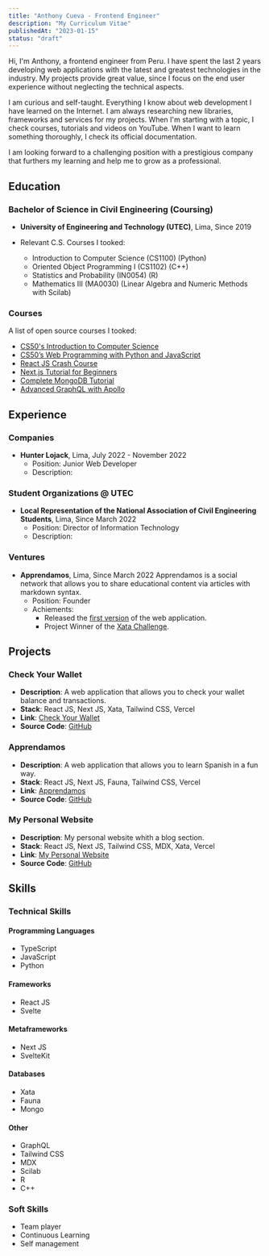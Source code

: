 ```yaml
---
title: "Anthony Cueva - Frontend Engineer"
description: "My Curriculum Vitae"
publishedAt: "2023-01-15"
status: "draft"
---
```




Hi, I'm Anthony, a frontend engineer from Peru. I have spent the last 2 years developing web applications with the latest and greatest technologies in the industry. My projects provide great value, since I focus on the end user experience without neglecting the technical aspects.

I am curious and self-taught. Everything I know about web development I have learned on the Internet. I am always researching new libraries, frameworks and services for my projects. When I'm starting with a topic, I check courses, tutorials and videos on YouTube. When I want to learn something thoroughly, I check its official documentation.

I am looking forward to a challenging position with a prestigious company that furthers my learning and help me to grow as a professional.


## Education

### Bachelor of Science in Civil Engineering (Coursing)

- **University of Engineering and Technology (UTEC)**, Lima, Since 2019

- Relevant C.S. Courses I tooked:
  - Introduction to Computer Science (CS1100) (Python)
  - Oriented Object Programming I (CS1102) (C++)
  - Statistics and Probability (IN0054) (R)
  - Mathematics III (MA0030) (Linear Algebra and Numeric Methods with Scilab)

### Courses

A list of open source courses I tooked:

- [CS50's Introduction to Computer Science](https://www.youtube.com/playlist?list=PLhQjrBD2T382_R182iC2gNZI9HzWFMC_8)
- [CS50’s Web Programming with Python and JavaScript](https://www.youtube.com/playlist?list=PLhQjrBD2T380xvFSUmToMMzERZ3qB5Ueu)
- [React JS Crash Course](https://youtu.be/w7ejDZ8SWv8)
- [Next.js Tutorial for Beginners](https://www.youtube.com/playlist?list=PL4cUxeGkcC9g9gP2onazU5-2M-AzA8eBwU)
- [Complete MongoDB Tutorial](https://www.youtube.com/playlist?list=PL4cUxeGkcC9h77dJ-QJlwGlZlTd4ecZOA)
- [Advanced GraphQL with Apollo](https://github.com/8bitpress/advanced-graphql-v2)

## Experience

### Companies

- **Hunter Lojack**, Lima, July 2022 - November 2022
  - Position: Junior Web Developer
  - Description:

### Student Organizations @ UTEC

- **Local Representation of the National Association of Civil Engineering Students**, Lima, Since March 2022
  - Position: Director of Information Technology
  - Description:

### Ventures

- **Apprendamos**, Lima, Since March 2022
  Apprendamos is a social network that allows you to share educational content via articles with markdown syntax.
  - Position: Founder
  - Achiements:
    - Released the [first version](https://apprendamos.com/) of the web application.
    - Project Winner of the [Xata Challenge](https://xata.io/blog/xata-challenge-winners).

## Projects

### Check Your Wallet

- **Description**: A web application that allows you to check your wallet balance and transactions.
- **Stack**: React JS, Next JS, Xata, Tailwind CSS, Vercel
- **Link**: [Check Your Wallet](https://check-your-wallet.vercel.app/)
- **Source Code**: [GitHub](https://github.com/cuevantn/checkyourwallet)

### Apprendamos

- **Description**: A web application that allows you to learn Spanish in a fun way.
- **Stack**: React JS, Next JS, Fauna, Tailwind CSS, Vercel
- **Link**: [Apprendamos](https://apprendamos.com/)
- **Source Code**: [GitHub](https://github.com/apprendamos/apprendamosdotcom)

### My Personal Website

- **Description**: My personal website whith a blog section.
- **Stack**: React JS, Next JS, Tailwind CSS, MDX, Xata, Vercel
- **Link**: [My Personal Website](https://cuevantn.com/)
- **Source Code**: [GitHub](https://github.com/cuevantn/website)

## Skills

### Technical Skills

#### Programming Languages

- TypeScript
- JavaScript
- Python

#### Frameworks

- React JS
- Svelte

#### Metaframeworks

- Next JS
- SvelteKit

#### Databases

- Xata
- Fauna
- Mongo

#### Other

- GraphQL
- Tailwind CSS
- MDX
- Scilab
- R
- C++

### Soft Skills

- Team player
- Continuous Learning
- Self management
